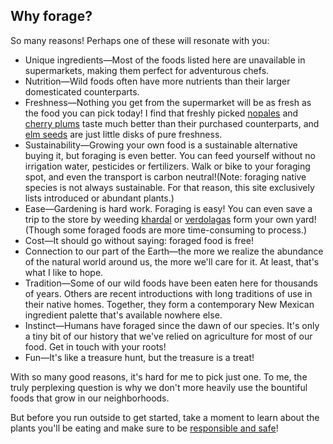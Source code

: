 ## Why forage?

So many reasons! Perhaps one of these will resonate with you:

-   Unique ingredients—Most of the foods listed here are unavailable in supermarkets, making them perfect for adventurous chefs.
-   Nutrition—Wild foods often have more nutrients than their larger domesticated counterparts.
-   Freshness—Nothing you get from the supermarket will be as fresh as the food you can pick today! I find that freshly picked [nopales](plant/opuntia) and [cherry plums](plant/prunus) taste much better than their purchased counterparts, and [elm seeds](plant/ulmus) are just little disks of pure freshness.
-   Sustainability—Growing your own food is a sustainable alternative buying it, but foraging is even better. You can feed yourself without no irrigation water, pesticides or fertilizers. Walk or bike to your foraging spot, and even the transport is carbon neutral!(Note: foraging native species is not always sustainable. For that reason, this site exclusively lists introduced or abundant plants.)
-   Ease—Gardening is hard work. Foraging is easy! You can even save a trip to the store by weeding [khardal](plant/sisybrium) or [verdolagas](plant/portulaca) form your own yard! (Though some foraged foods are more time-consuming to process.)
-   Cost—It should go without saying: foraged food is free!
-   Connection to our part of the Earth—the more we realize the abundance of the natural world around us, the more we'll care for it. At least, that's what I like to hope.
-   Tradition—Some of our wild foods have been eaten here for thousands of years. Others are recent introductions with long traditions of use in their native homes. Together, they form a contemporary New Mexican ingredient palette that's available nowhere else.
-   Instinct—Humans have foraged since the dawn of our species. It's only a tiny bit of our history that we've relied on agriculture for most of our food. Get in touch with your roots!
-   Fun—It's like a treasure hunt, but the treasure is a treat!

With so many good reasons, it's hard for me to pick just one. To me, the truly perplexing question is why we don't more heavily use the bountiful foods that grow in our neighborhoods.

But before you run outside to get started, take a moment to learn about the plants you'll be eating and make sure to be [responsible and safe](responsible-foraging)!
